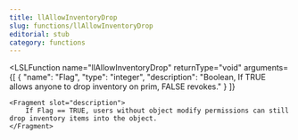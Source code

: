 ```yaml
---
title: llAllowInventoryDrop
slug: functions/llAllowInventoryDrop
editorial: stub
category: functions
---
```


<LSLFunction
	name="llAllowInventoryDrop"
	returnType="void"
	arguments={[
	{
		"name": "Flag",
		"type": "integer",
		"description": "Boolean, If TRUE allows anyone to drop inventory on prim, FALSE revokes."
	}
]}
>
	<Fragment slot="description">
		If Flag == TRUE, users without object modify permissions can still drop inventory items into the object.
	</Fragment>
</LSLFunction>
